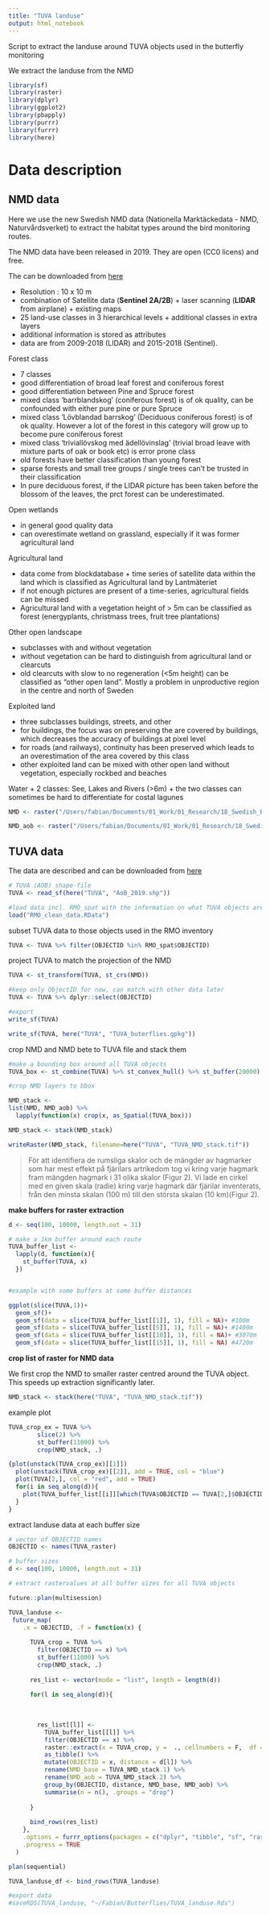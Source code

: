 ```yaml
---
title: "TUVA landuse"
output: html_notebook
---
```


Script to extract the landuse around TUVA objects used in the butterfly monitoring 

We extract the landuse from the NMD

```r
library(sf)
library(raster)
library(dplyr)
library(ggplot2)
library(pbapply)
library(purrr)
library(furrr)
library(here)
```

# Data description 

## NMD data

Here we use the new Swedish NMD data (Nationella Marktäckedata - NMD, Naturvårdsverket) to extract the habitat types around the bird monitoring routes. 

The NMD data have been released in 2019. They are open (CC0 licens) and free. 

The can be downloaded from [here](https://metadatakatalogen.naturvardsverket.se/metadatakatalogen/GetMetaDataById?id=8853721d-a466-4c01-afcc-9eae57b17b39)


+ Resolution : 10 x 10 m
+ combination of Satellite data (**Sentinel 2A/2B**) + laser scanning (**LIDAR** from airplane) + existing maps 
+ 25 land-use classes in 3 hierarchical levels + additional classes in extra layers
+ additional information is stored as attributes
+ data are from 2009-2018 (LIDAR) and 2015-2018 (Sentinel). 

Forest class

+ 7 classes
+ good differentiation of broad leaf forest and coniferous forest
+ good differentiation between Pine and Spruce forest
+ mixed class 'barrblandskog' (coniferous forest) is of ok quality, can be confounded with either pure pine or pure Spruce
+ mixed class 'Lövblandad barrskog' (Deciduous coniferous forest) is of ok quality. However a lot of the forest in this category will grow up to become pure coniferous forest
+ mixed class 'triviallövskog med ädellövinslag' (trivial broad leave with mixture parts of oak or book etc) is error prone class
+ old forests have better classification than young forest
+ sparse forests and small tree groups / single trees can't be trusted in their classification
+ In pure deciduous forest, if the LIDAR picture has been taken before the blossom of the leaves, the prct forest can be underestimated. 

Open wetlands

+ in general good quality data
+ can overestimate wetland on grassland, especially if it was former agricultural land  

Agricultural land

+ data come from blockdatabase + time series of satellite data within the land which is classified as Agricultural land by Lantmäteriet 
+ if not enough pictures are present of a time-series, agricultural fields can be missed
+ Agricultural land with a vegetation height of > 5m can be classified as forest (energyplants, christmass trees, fruit tree plantations)

Other open landscape

+ subclasses with and without vegetation
+ without vegetation can be hard to distinguish from agricultural land or clearcuts
+ old clearcuts with slow to no regeneration (<5m height) can be classified as "other open land". Mostly a problem in unproductive region in the centre and north of Sweden

Exploited land

+ three subclasses buildings, streets, and other
+ for buildings, the focus was on preserving the are covered by buildings, which decreases the accuracy of buildings at pixel level
+ for roads (and railways), continuity has been preserved which leads to an overestimation of the area covered by this class
+ other exploited land can be mixed with other open land without vegetation, especially rockbed and beaches

Water
+ 2 classes: See, Lakes and Rivers (>6m)
+ the two classes can sometimes be hard to differentiate for costal lagunes

```r
NMD <- raster("/Users/fabian/Documents/01_Work/01_Research/18_Swedish_Bird_habitat_model/data/NMD/nmd2018bas_ogeneraliserad_v1_0.tif")

NMD_aob <- raster("/Users/fabian/Documents/01_Work/01_Research/18_Swedish_Bird_habitat_model/data/NMD_Tillaggsskikt_Markanvandning/NMD_markanv_bete_v1.tif")
```

## TUVA data

The data are described and can be downloaded from [here](https://jordbruksverket.se/e-tjanster-databaser-och-appar/e-tjanster-och-databaser-stod/tuva)

```r
# TUVA (AOB) shape-file
TUVA <- read_sf(here("TUVA", "AoB_2019.shp"))

#load data incl. RMO_spat with the information on what TUVA objects are in the RMO inventory
load("RMO_clean_data.RData")
```

subset TUVA data to those objects used in the RMO inventory
```r
TUVA <- TUVA %>% filter(OBJECTID %in% RMO_spat$OBJECTID)
```

project TUVA to match the projection of the NMD
```r
TUVA <- st_transform(TUVA, st_crs(NMD)) 

#keep only ObjectID for now, can match with other data later
TUVA <- TUVA %>% dplyr::select(OBJECTID)

#export
write_sf(TUVA)

write_sf(TUVA, here("TUVA", "TUVA_buterflies.gpkg"))
```


crop NMD and NMD bete to TUVA file and stack them

```r
#make a bounding box around all TUVA objects
TUVA_box <- st_combine(TUVA) %>% st_convex_hull() %>% st_buffer(20000)

#crop NMD layers to bbox

NMD_stack <- 
list(NMD, NMD_aob) %>% 
  lapply(function(x) crop(x, as_Spatial(TUVA_box)))

NMD_stack <- stack(NMD_stack)

writeRaster(NMD_stack, filename=here("TUVA", "TUVA_NMD_stack.tif"))
```



> För att identifiera de rumsliga skalor och de mängder av hagmarker som har mest effekt på fjärilars artrikedom tog vi kring varje hagmark fram mängden hagmark i 31 olika skalor (Figur 2). Vi lade en cirkel med en given skala (radie) kring varje hagmark där fjärilar inventerats, från den minsta skalan (100 m) till den största skalan (10 km)(Figur 2).

**make buffers for raster extraction** 
```r
d <- seq(100, 10000, length.out = 31)

# make a 1km buffer around each route
TUVA_buffer_list <- 
  lapply(d, function(x){
    st_buffer(TUVA, x)
  })


#example with some buffers at some buffer distances

ggplot(slice(TUVA,1))+
  geom_sf()+
  geom_sf(data = slice(TUVA_buffer_list[[1]], 1), fill = NA)+ #100m
  geom_sf(data = slice(TUVA_buffer_list[[5]], 1), fill = NA)+ #1400m
  geom_sf(data = slice(TUVA_buffer_list[[10]], 1), fill = NA)+ #3070m
  geom_sf(data = slice(TUVA_buffer_list[[15]], 1), fill = NA) #4720m
```

**crop list of raster for NMD data**

We first crop the NMD to smaller raster centred around the TUVA object. This speeds up extraction significantly later. 
```r

NMD_stack <- stack(here("TUVA", "TUVA_NMD_stack.tif"))

```


example plot

```r

TUVA_crop_ex = TUVA %>%
        slice(2) %>% 
        st_buffer(11000) %>% 
        crop(NMD_stack, .)

{plot(unstack(TUVA_crop_ex)[[1]])
  plot(unstack(TUVA_crop_ex)[[2]], add = TRUE, col = "blue")
  plot(TUVA[2,], col = "red", add = TRUE)
  for(i in seq_along(d)){
    plot(TUVA_buffer_list[[i]][which(TUVA$OBJECTID == TUVA[2,]$OBJECTID),], col = NA, add = TRUE)
  }
}

```
extract landuse data at each buffer size

```r
# vector of OBJECTID names 
OBJECTID <- names(TUVA_raster)

# buffer sizes
d <- seq(100, 10000, length.out = 31)

# extract rastervalues at all buffer sizes for all TUVA objects

future::plan(multisession)

TUVA_landuse <- 
 future_map(
    .x = OBJECTID, .f = function(x) {
      
      TUVA_crop = TUVA %>%
        filter(OBJECTID == x) %>% 
        st_buffer(11000) %>% 
        crop(NMD_stack, .)
      
      res_list <- vector(mode = "list", length = length(d))
      
      for(l in seq_along(d)){
        
        
        
        res_list[[l]] <-
          TUVA_buffer_list[[l]] %>% 
          filter(OBJECTID == x) %>% 
          raster::extract(x = TUVA_crop, y =  ., cellnumbers = F,  df = T) %>% 
          as_tibble() %>% 
          mutate(OBJECTID = x, distance = d[l]) %>% 
          rename(NMD_base = TUVA_NMD_stack.1) %>% 
          rename(NMD_aob = TUVA_NMD_stack.2) %>%
          group_by(OBJECTID, distance, NMD_base, NMD_aob) %>% 
          summarise(n = n(), .groups = "drop")
        
      }
      
      bind_rows(res_list)
    },
    .options = furrr_options(packages = c("dplyr", "tibble", "sf", "raster")),
    .progress = TRUE
  )

plan(sequential)

TUVA_landuse_df <- bind_rows(TUVA_landuse)

#export data
#saveRDS(TUVA_landuse, "~/Fabian/Butterflies/TUVA_landuse.Rds")
```






